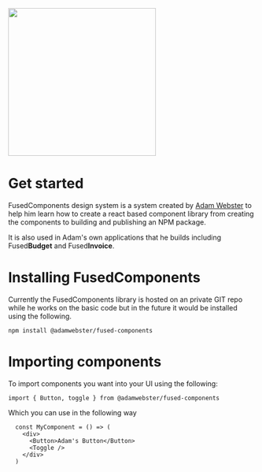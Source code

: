 
<Meta title="Intro" />

<img src="https://adamwebster.me/FusedComponentsLogo.svg" width="300px" />

# Get started

FusedComponents design system is a system created by [Adam Webster](https://adamwebster.me) to help him learn how to create a react based component library from creating the components to building and publishing an NPM package.

It is also used in Adam's own applications that he builds including Fused**Budget** and Fused**Invoice**.

# Installing FusedComponents

Currently the FusedComponents library is hosted on an private GIT repo while he works on the basic code but in the future it would be installed using the following.

`npm install @adamwebster/fused-components`

# Importing components

To import components you want into your UI using the following:

`import { Button, toggle } from @adamwebster/fused-components`

Which you can use in the following way
```
  const MyComponent = () => (
    <div>
      <Button>Adam's Button</Button>
      <Toggle />
    </div>
  )
```
